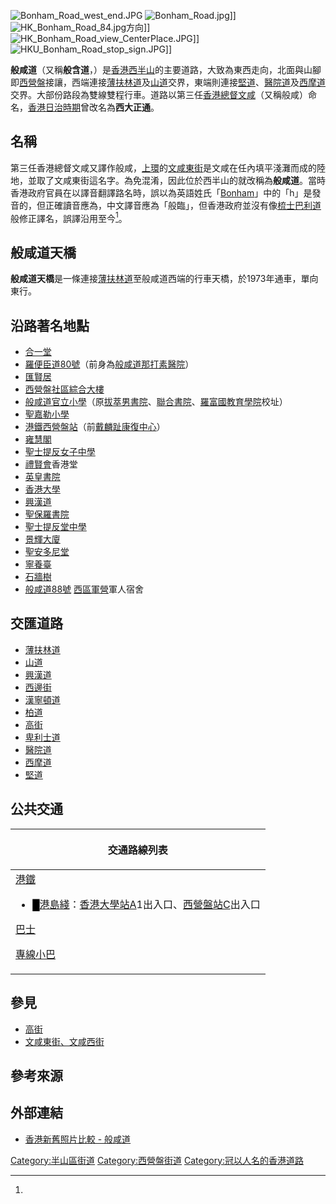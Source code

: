 {{Infobox Hong Kong Road
| 中文街道名稱 =  般咸道
| 英文街道名稱 =  Bonham Road
| 圖片 =  File:HKU PFL Campus stone wall 半山 Mid-levels 般咸道 Bonham Road April 2019 SSG 01.jpg
| 圖片說明 = 般咸道
| 總長度 =  1.3
| 行車線數量 = 雙線雙程
| 所在地區 =  [[中西區_(香港)|中西區]]
| 起點 = [[半山區|半山區]][[堅道|堅道]]、[[西摩道|西摩道]]與[[上環|上環]][[醫院道|醫院道]]交界
| 終點 =[[薄扶林道|薄扶林道]]與[[山道|山道]]交界
| 命名日期 =  
| 命名文件 =  
| 動工日期 = 
| 舊有名稱 = 般含道<br/>西大正通（日治時期）
| 通車日期 =  
}}
[[File:Bonham_Road_west_end.JPG|thumb]]
[[File:Bonham_Road.jpg|thumb]]]]
[[File:HK_Bonham_Road_84.jpg|thumb]]方向]]
[[File:HK_Bonham_Road_view_CenterPlace.JPG|thumb]]]]
[[File:HKU_Bonham_Road_stop_sign.JPG|thumb]]]]

'''般咸道'''（又稱'''般含道'''，{{lang-en|Bonham Road}}）是[[香港|香港]][[西半山|西半山]]的主要道路，大致為東西走向，北面與山腳即[[西營盤|西營盤]]接讓，西端連接[[薄扶林道|薄扶林道]]及[[山道|山道]]交界，東端則連接[[堅道|堅道]]、[[醫院道|醫院道]]及[[西摩道|西摩道]]交界。大部份路段為雙線雙程行車。道路以第三任[[香港總督|香港總督]][[文咸|文咸]]（又稱般咸）命名，[[香港日治時期|香港日治時期]]曾改名為'''西大正通'''。

==名稱==
第三任香港總督文咸又譯作般咸，[[上環|上環]]的[[文咸東街|文咸東街]]是文咸在任內填平淺灘而成的陸地，並取了文咸東街這名字。為免混淆，因此位於西半山的就改稱為'''般咸道'''。當時香港政府官員在以譯音翻譯路名時，誤以為英語姓氏「[[wikt:en:Bonham|Bonham]]」中的「h」是發音的，但正確讀音應為{{IPA|/ˈbɒnəm/}}，中文譯音應為「般臨」，但香港政府並沒有像[[梳士巴利道|梳士巴利道]]般修正譯名，誤譯沿用至今<ref name="hk-place"/>。

==般咸道天橋==
'''般咸道天橋'''是一條連接[[薄扶林道|薄扶林道]]至般咸道西端的行車天橋，於1973年通車，單向東行。

==沿路著名地點==
* [[合一堂|合一堂]]
* [[羅便臣道80號|羅便臣道80號]]（前身為[[雅麗氏何妙齡那打素醫院|般咸道那打素醫院]]）
* [[匯賢居|匯賢居]]
* [[西營盤社區綜合大樓|西營盤社區綜合大樓]]
* [[般咸道官立小學|般咸道官立小學]]（原[[拔萃男書院|拔萃男書院]]、[[聯合書院|聯合書院]]、[[羅富國教育學院|羅富國教育學院]]校址）
* [[聖嘉勒小學|聖嘉勒小學]]
* [[港鐵|港鐵]][[西營盤站|西營盤站]]（前[[戴麟趾康復中心|戴麟趾康復中心]]）
* [[雍慧閣|雍慧閣]]
* [[聖士提反女子中學|聖士提反女子中學]]
* [[禮賢會|禮賢會]]香港堂
* [[英皇書院|英皇書院]]
* [[香港大學|香港大學]]
* [[興漢道|興漢道]]
* [[聖保羅書院|聖保羅書院]]
* [[聖士提反堂中學|聖士提反堂中學]]
* [[景輝大廈|景輝大廈]]
* [[聖安多尼堂_(香港)|聖安多尼堂]]
* [[寧養臺|寧養臺]]
* [[香港石牆樹|石牆樹]]
* [[般咸道88號|般咸道88號]] [[西區軍營|西區軍營]]軍人宿舍

==交匯道路==
*[[薄扶林道|薄扶林道]]
*[[山道|山道]]
*[[興漢道|興漢道]]
*[[西邊街|西邊街]]
*[[漢寧頓道|漢寧頓道]]
*[[柏道|柏道]]
*[[高街|高街]]
*[[卑利士道|卑利士道]]
*[[醫院道|醫院道]]
*[[西摩道|西摩道]]
*[[堅道|堅道]]

==公共交通==
{| class="mw-collapsible mw-collapsed wikitable" style="margin: 0 auto; width: auto;" 
! 交通路線列表
|-
|
;[[港鐵|港鐵]]
*<font color="{{港島綫色彩}}">█</font>[[港島綫|港島綫]]：[[香港大學站|香港大學站]]A1出入口、[[西營盤站|西營盤站]]C出入口
;[[香港巴士|巴士]]
{{港島巴士簡單列表|12M|13|23|23B|40|40M|40P|93|93A|93C}}
{{過海隧道巴士簡單列表|103|H1}}
;[[專線小巴|專線小巴]]
{{港島專線小巴簡單列表|8|10|22S|28|31|45A|45S|56|56A}}
|}

==參見==
* [[高街|高街]]
* [[文咸街|文咸東街、文咸西街]]

==參考來源==
{{reflist|refs=
<ref name="hk-place">{{cite web|url=http://www.hk-place.com/view.php?id=306|title=道路及鐵路－道路名稱（一）街名拾趣|work=香港地方|accessdate=2012年3月15日|language=zh-hk|archive-date=2011年5月14日|archive-url=https://web.archive.org/web/20110514232728/http://www.hk-place.com/view.php?id=306|dead-url=no}}</ref>
}}

==外部連結==
{{stack begin}}
{{commonscat|Bonham Road}}
{{stack end}}
* [http://www.flickr.com/photos/old-hk/page2/ 香港新舊照片比較 - 般咸道] {{Wayback|url=http://www.flickr.com/photos/old-hk/page2/ |date=20200811030448 }}

[[Category:半山區街道|Category:半山區街道]]
[[Category:西營盤街道|Category:西營盤街道]]
[[Category:冠以人名的香港道路|Category:冠以人名的香港道路]]